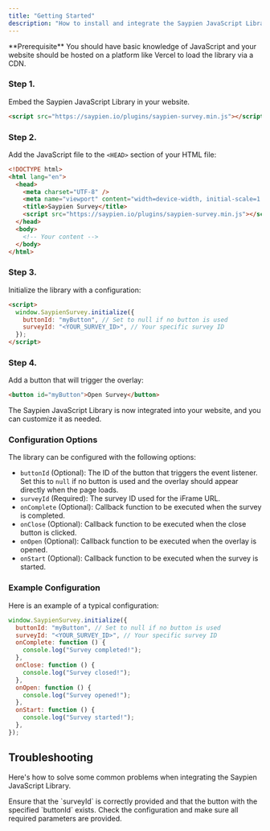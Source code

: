 ```yaml
---
title: "Getting Started"
description: "How to install and integrate the Saypien JavaScript Library"
---
```


<Info>
  **Prerequisite** You should have basic knowledge of JavaScript and your
  website should be hosted on a platform like Vercel to load the library via a
  CDN.
</Info>

### Step 1.

Embed the Saypien JavaScript Library in your website.

<CodeGroup>

```html
<script src="https://saypien.io/plugins/saypien-survey.min.js"></script>
```

</CodeGroup>

### Step 2.

Add the JavaScript file to the `<HEAD>` section of your HTML file:

<CodeGroup>

```html index.html
<!DOCTYPE html>
<html lang="en">
  <head>
    <meta charset="UTF-8" />
    <meta name="viewport" content="width=device-width, initial-scale=1.0" />
    <title>Saypien Survey</title>
    <script src="https://saypien.io/plugins/saypien-survey.min.js"></script>
  </head>
  <body>
    <!-- Your content -->
  </body>
</html>
```

</CodeGroup>

### Step 3.

Initialize the library with a configuration:

<CodeGroup>

```html index.html
<script>
  window.SaypienSurvey.initialize({
    buttonId: "myButton", // Set to null if no button is used
    surveyId: "<YOUR_SURVEY_ID>", // Your specific survey ID
  });
</script>
```

</CodeGroup>

### Step 4.

Add a button that will trigger the overlay:

<CodeGroup>

```html index.html
<button id="myButton">Open Survey</button>
```

</CodeGroup>

The Saypien JavaScript Library is now integrated into your website, and you can customize it as needed.

### Configuration Options

The library can be configured with the following options:

- `buttonId` (Optional): The ID of the button that triggers the event listener. Set this to `null` if no button is used and the overlay should appear directly when the page loads.
- `surveyId` (Required): The survey ID used for the iFrame URL.
- `onComplete` (Optional): Callback function to be executed when the survey is completed.
- `onClose` (Optional): Callback function to be executed when the close button is clicked.
- `onOpen` (Optional): Callback function to be executed when the overlay is opened.
- `onStart` (Optional): Callback function to be executed when the survey is started.

### Example Configuration

Here is an example of a typical configuration:

<CodeGroup>

```javascript
window.SaypienSurvey.initialize({
  buttonId: "myButton", // Set to null if no button is used
  surveyId: "<YOUR_SURVEY_ID>", // Your specific survey ID
  onComplete: function () {
    console.log("Survey completed!");
  },
  onClose: function () {
    console.log("Survey closed!");
  },
  onOpen: function () {
    console.log("Survey opened!");
  },
  onStart: function () {
    console.log("Survey started!");
  },
});
```

</CodeGroup>

## Troubleshooting

Here's how to solve some common problems when integrating the Saypien JavaScript Library.

<AccordionGroup>
  <Accordion title="The overlay is not displayed">
    Ensure that the `surveyId` is correctly provided and that the button with
    the specified `buttonId` exists.
  </Accordion>
  <Accordion title="An error is displayed in the console">
    Check the configuration and make sure all required parameters are provided.
  </Accordion>
</AccordionGroup>
